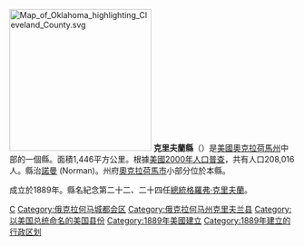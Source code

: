[[File:Map_of_Oklahoma_highlighting_Cleveland_County.svg|250px]]
{{Otheruses|克里夫蘭縣|subject=美國奧克拉荷馬州的一個縣|other=同名的縣}}
'''克里夫蘭縣'''（{{lang-en|Cleveland County}}）是[[美國|美國]][[奧克拉荷馬州|奧克拉荷馬州]]中部的一個縣。面積1,446平方公里。根據[[美國2000年人口普查|美國2000年人口普查]]，共有人口208,016人。縣治[[諾曼_(奧克拉荷馬州)|諾曼]] (Norman)。州府[[奧克拉荷馬市|奧克拉荷馬市]]小部分位於本縣。

成立於1889年。縣名紀念第二十二、二十四任[[美國總統|總統]][[格羅弗·克里夫蘭|格羅弗·克里夫蘭]]。

{{Oklahoma}}

{{Authority control}}
[[Category:俄克拉何马州行政区划|C]]
[[Category:俄克拉何马城都会区|Category:俄克拉何马城都会区]]
[[Category:俄克拉何马州克里夫兰县|Category:俄克拉何马州克里夫兰县]]
[[Category:以美国总统命名的美国县份|Category:以美国总统命名的美国县份]]
[[Category:1889年美國建立|Category:1889年美國建立]]
[[Category:1889年建立的行政区划|Category:1889年建立的行政区划]]